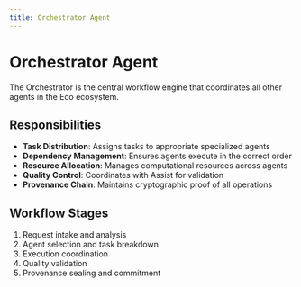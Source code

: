 ```yaml
---
title: Orchestrator Agent
---
```


# Orchestrator Agent

The Orchestrator is the central workflow engine that coordinates all other agents in the Eco ecosystem.

## Responsibilities

- **Task Distribution**: Assigns tasks to appropriate specialized agents
- **Dependency Management**: Ensures agents execute in the correct order
- **Resource Allocation**: Manages computational resources across agents
- **Quality Control**: Coordinates with Assist for validation
- **Provenance Chain**: Maintains cryptographic proof of all operations

## Workflow Stages

1. Request intake and analysis
2. Agent selection and task breakdown
3. Execution coordination
4. Quality validation
5. Provenance sealing and commitment